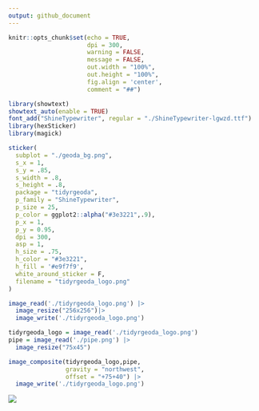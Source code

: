 ```yaml
---
output: github_document
---
```


```r
knitr::opts_chunk$set(echo = TRUE,
                      dpi = 300,
                      warning = FALSE,
                      message = FALSE,
                      out.width = "100%",
                      out.height = "100%",
                      fig.align = 'center',
                      comment = "##")
```

```r
library(showtext)
showtext_auto(enable = TRUE)
font_add("ShineTypewriter", regular = "./ShineTypewriter-lgwzd.ttf")
library(hexSticker)
library(magick)

sticker(
  subplot = "./geoda_bg.png",
  s_x = 1,
  s_y = .85,
  s_width = .8,
  s_height = .8,
  package = "tidyrgeoda",
  p_family = "ShineTypewriter",
  p_size = 25,
  p_color = ggplot2::alpha("#3e3221",.9),
  p_x = 1,
  p_y = 0.95,
  dpi = 300,
  asp = 1,
  h_size = .75,
  h_color = "#3e3221",
  h_fill = '#e9f7f9',
  white_around_sticker = F,
  filename = "tidyrgeoda_logo.png"
)

image_read('./tidyrgeoda_logo.png') |> 
  image_resize("256x256")|> 
  image_write('./tidyrgeoda_logo.png')

tidyrgeoda_logo = image_read('./tidyrgeoda_logo.png')
pipe = image_read('./pipe.png') |> 
  image_resize("75x45")

image_composite(tidyrgeoda_logo,pipe,
                gravity = "northwest",
                offset = "+75+40") |> 
  image_write('./tidyrgeoda_logo.png')
```

![](./tidyrgeoda_logo.png)
